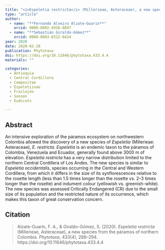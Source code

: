 ```yaml
---
title: "<i>Espeletia restricta</i> (Millerieae, Asteraceae), a new species from the páramos of northern Colombia"
type: "article"
author:
  - name: "**Fernando Alveiro Alzate-Guarin**"
    orcid: 0000-0002-4916-8897
  - name: "**Sebastián Giraldo-Gómez**"
    orcid: 0000-0003-0312-8424
year: 2020
date: 2020-02-20
publication: Phytotaxa
doi: https://doi.org/10.11646/phytotaxa.433.4.4
materials: ""

categories:
  - Antioquia
  - Central Cordillera
  - Compositae
  - Espeletiinae
  - Frailejón
  - Sonsón
  - Eudicots

---
```


## Abstract

An intensive exploration of the páramos ecosystem on northwestern Colombia allowed the discovery of a new species of *Espeletia* (Millerieae: Asteraceae), *E. restricta*. *Espeletia* is an endemic taxon to the páramos of Colombia, Venezuela and Ecuador, generally found above 3000 m of elevation. *Espeletia restricta* has a very narrow distribution limited to the northern Central Cordillera of Los Andes. The new species is similar to *Espeletia occidentalis*, species occurring in the Central and Western Cordillera, from which it differs in  the size of its synflorescences relative to the rosette length (less than 1.5 times longer than the rosette vs. 2–3 times longer than the rosette) and indument colour (yellowish vs. greenish-white). The new species was assessed Critically Endangered (CR) due to the small size of its population and the restricted nature of its occurrence, which makes this taxon of great conservation concern.

## Citation

> Alzate-Guarin, F. A., & Giraldo-Gómez, S. (2020). *Espeletia restricta* (Millerieae, Asteraceae), a new species from the páramos of northern Colombia. *Phytotaxa*, 433(4), 288–294. https://doi.org/10.11646/phytotaxa.433.4.4